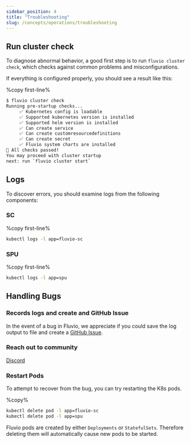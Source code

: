 ```yaml
---
sidebar_position: 4
title: "Troubleshooting"
slug: /concepts/operations/troubleshooting
---
```


## Run cluster check

To diagnose abnormal behavior, a good first step is to run `fluvio cluster check`, which checks against common problems and misconfigurations.

If everything is configured properly, you should see a result like this:

%copy first-line%
```bash
$ fluvio cluster check
Running pre-startup checks...
     ✅ Kubernetes config is loadable
     ✅ Supported kubernetes version is installed
     ✅ Supported helm version is installed
     ✅ Can create service
     ✅ Can create customresourcedefinitions
     ✅ Can create secret
     ✅ Fluvio system charts are installed
🎉 All checks passed!
You may proceed with cluster startup
next: run `fluvio cluster start`
```

## Logs

To discover errors, you should examine logs from the following components:

### SC
%copy first-line%
```bash
kubectl logs -l app=fluvio-sc
```
### SPU
%copy first-line%
```bash
kubectl logs -l app=spu
```

## Handling Bugs

### Records logs and create and GitHub Issue

In the event of a bug in Fluvio, we appreciate if you could save the log output to file and create a [GitHub Issue](https://github.com/infinyon/fluvio/issues/new?assignees=&labels=bug&template=bug_report.md&title=%5BBug%5D%3A).

### Reach out to community

[Discord](https://discord.gg/zHsWBt5Z2n)

### Restart Pods

To attempt to recover from the bug, you can try restarting the K8s pods.

%copy%
```bash
kubectl delete pod -l app=fluvio-sc
kubectl delete pod -l app=spu
```

Fluvio pods are created by either `Deployments` or `StatefulSets`. Therefore deleting them will automatically cause new pods to be started.
